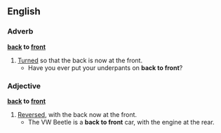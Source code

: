 ==English==
===Adverb===
'''[[back]] to [[front]]'''
#[[Turned]] so that the back is now at the front.
#* Have you ever put your underpants on '''back to front'''?
===Adjective===
'''[[back]] to [[front]]'''
#[[Reversed]], with the back now at the front.
#* The VW Beetle is a '''back to front''' car, with the engine at the rear.